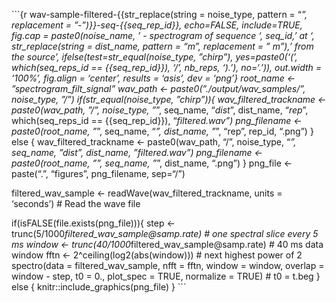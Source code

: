 ```{r wav-sample-filtered-{{str_replace(string = noise_type, pattern = "_", replacement = "-")}}-seq-{{seq_rep_id}}, echo=FALSE, include=TRUE, fig.cap = paste0(noise_name, ' - spectrogram of sequence ', seq_id, ' at ', str_replace(string = dist_name, pattern = "m", replacement = " m"), ' from the source', ifelse(test=str_equal(noise_type, "chirp"), yes=paste0('(', which(seq_reps_id == {{seq_rep_id}}), '/', nb_reps, ').'), no='.')), out.width = '100%', fig.align = 'center', results = 'asis', dev = 'png'}
root_name <- "spectrogram_filt_signal"
wav_path <- paste0("./output/wav_samples/", noise_type, "/")
if(str_equal(noise_type, "chirp")){
  wav_filtered_trackname <- paste0(wav_path, "/", noise_type, "_", seq_name, "_dist_", dist_name, "_rep_", which(seq_reps_id == {{seq_rep_id}}), "_filtered.wav")
  png_filename <- paste0(root_name, "_", seq_name, "_", dist_name, "_", "rep", rep_id, ".png")
} else {
  wav_filtered_trackname <- paste0(wav_path, "/", noise_type, "_", seq_name, "_dist_", dist_name, "_filtered.wav")
  png_filename <- paste0(root_name, "_", seq_name, "_", dist_name, ".png")
}
png_file <- paste(".", "figures", png_filename, sep="/")

filtered_wav_sample <- readWave(wav_filtered_trackname, units = 'seconds')  # Read the wave file

if(isFALSE(file.exists(png_file))){
  step <- trunc(5/1000*filtered_wav_sample@samp.rate)     # one spectral slice every 5 ms
  window <- trunc(40/1000*filtered_wav_sample@samp.rate)  # 40 ms data window
  fftn <- 2^ceiling(log2(abs(window)))       # next highest power of 2
  spectro(data = filtered_wav_sample, nfft = fftn, window = window, overlap = window - step, t0 = 0., plot_spec = TRUE, normalize = TRUE)  # t0 = t.beg
} else {
  knitr::include_graphics(png_file)
}
```